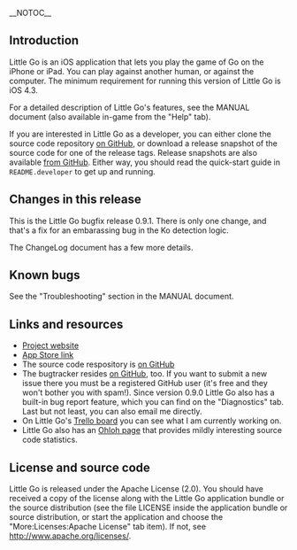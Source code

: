 <!-- Note to editors: This file is formatted in Mediawiki markup. It is parsed
     by GitHub to present the project front page. -->

__NOTOC__

== Introduction ==

Little Go is an iOS application that lets you play the game of Go on the iPhone
or iPad. You can play against another human, or against the computer. The
minimum requirement for running this version of Little Go is iOS 4.3.

For a detailed description of Little Go's features, see the MANUAL document
(also available in-game from the "Help" tab).

If you are interested in Little Go as a developer, you can either clone the
source code repository [https://github.com/herzbube/littlego/ on GitHub], or
download a release snapshot of the source code for one of the release tags. Release
snapshots are also available
[https://github.com/herzbube/littlego/tags from GitHub]. Either way, you should
read the quick-start guide in <code>README.developer</code> to get up and
running.


== Changes in this release ==

This is the Little Go bugfix release 0.9.1. There is only one change, and that's
a fix for an embarassing bug in the Ko detection logic.

The ChangeLog document has a few more details.


== Known bugs ==

See the "Troubleshooting" section in the MANUAL document.


== Links and resources ==

* [http://www.herzbube.ch/littlego Project website]
* [http://itunes.apple.com/us/app/little-go/id490753989?ls=1&mt=8 App Store link]
* The source code respository is [https://github.com/herzbube/littlego/ on GitHub]
* The bugtracker resides [https://github.com/herzbube/littlego/issues on GitHub], too. If you want to submit a new issue there you must be a registered GitHub user (it's free and they won't bother you with spam!). Since version 0.9.0 Little Go also has a built-in bug report feature, which you can find on the "Diagnostics" tab. Last but not least, you can also email me directly.
* On Little Go's [https://trello.com/board/little-go/4fd84c295027333d460dcc32 Trello board] you can see what I am currently working on.
* Little Go also has an [https://www.ohloh.net/p/littlego Ohloh page] that provides mildly interesting source code statistics.


== License and source code ==

Little Go is released under the Apache License (2.0). You should have received a
copy of the license along with the Little Go application bundle or the source
distribution (see the file LICENSE inside the application bundle or source
distribution, or start the application and choose the
"More:Licenses:Apache License" tab item). If not, see
http://www.apache.org/licenses/.
